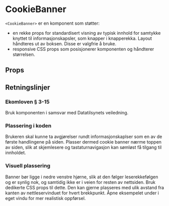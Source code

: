 
<Meta of={CookieBannerStories} />

# CookieBanner

<ComponentLinkRow
  docsHref="https://design.domstol.no/987b33f71/p/63b46e-cookiebanner"
  githubHref="https://github.com/domstolene/designsystem/tree/main/packages/components/src/components/CookieBanner"
  storybookHref="https://domstolene.github.io/designsystem/?path=/story/dds-components-cookiebanner--default"
  withBottomSpacing
/>

`<CookieBanner>` er en komponent som støtter:

- en rekke props for standardisert visning av typisk innhold for samtykke knyttet til informasjonskapsler, som knapper i knapperekka. Layout håndteres ut av boksen. Disse er valgfrie å bruke.
- responsive CSS props som posisjonerer komponenten og håndterer størrelsen.

## Props

<Canvas of={CookieBannerStories.Default} />
<Controls of={CookieBannerStories.Default} />

## Retningslinjer

### Ekomloven § 3-15

Bruk komponenten i samsvar med <Link external href="https://www.datatilsynet.no/personvern-pa-ulike-omrader/internett-og-apper/bruk-av-informasjonskapsler-og-andre-sporingsteknologier/"> Datatilsynets veiledning</Link>.

### Plassering i koden

Brukeren skal kunne ta avgjørelser rundt informasjonskaplser som en av de første handlingene på siden. Plasser dermed cookie banner nærme toppen av siden, slik at skjemlesere og tastaturnavigasjon kan sømløst få tilgang til innholdet.

### Visuell plassering

Banner bør ligge i nedre venstre hjørne, slik at den følger leserekkefølgen og er synlig nok, og samtidig ikke er i veien for resten av nettsiden. Bruk dedikerte CSS props til dette.
Den kan gjerne plasseres med ulik avstand fra kanten av nettleservinduet for hvert brekkpunkt. <Link external href="https://domstolene.github.io/designsystem/iframe.html?args=&globals=&id=dds-components-components-cookiebanner--placement-with-checkboxes&viewMode=story"> Åpne eksempelet under i eget vindu for mer realistisk oppførsel</Link>.

<Canvas of={CookieBannerStories.PlacementWithCheckboxes} />
